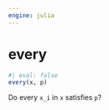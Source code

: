 ```yaml
---
engine: julia
---
```


# every {#sec-doc}
    

::: {.callout-note appearance="simple" title="docblock" collapse=false}    


```julia
#| eval: false
every(x, p)

```

Do every `x_i` in `x` satisfies `p`?
 


:::
    

